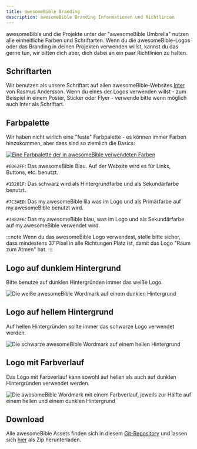 ```yaml
---
title: awesomeBible Branding
description: awesomeBible Branding Informationen und Richtlinien
---
```

awesomeBible und die Projekte unter der "awesomeBible Umbrella" nutzen alle einheitliche Farben und Schriftarten.
Wenn du die awesomeBible-Logos oder das Branding in deinen Projekten verwenden willst, kannst du das gerne tun, wir bitten dich aber, dich dabei an ein paar Richtlinien zu halten.

## Schriftarten
Wir benutzen als unsere Schriftart auf allen awesomeBible-Websites [Inter](https://rsms.me/inter/) von Rasmus Andersson. Wenn du eines der Logos verwenden willst - zum Beispiel in einem Poster, Sticker oder Flyer - verwende bitte wenn möglich auch Inter als Schriftart.

## Farbpalette
Wir haben nicht wirlich eine "feste" Farbpalette - es können immer Farben hinzukommen, aber dass sind so ziemlich die Basics:

[![Eine Farbpalette der in awesomeBible verwendeten Farben](../../../assets/branding/palette.png)](https://coolors.co/0d62ff-1d201f-7c3aed-3b82f6)

``#0D62FF``: Das awesomeBible Blau. Auf der Website wird es für Links, Buttons, etc. benutzt.

``#1D201F``: Das schwarz wird als Hintergrundfarbe und als Sekundärfarbe benutzt.

``#7C3AED``: Das my.awesomeBible lila was im Logo und als Primärfarbe auf my.awesomeBible benutzt wird.

``#3B82F6``: Das my.awesomeBible blau, was im Logo und als Sekundärfarbe auf my.awesomeBible verwendet wird. 

:::note
Wenn du das awesomeBible Logo verwendest, stelle bitte sicher, dass mindestens 37 Pixel in alle Richtungen Platz ist, damit das Logo "Raum zum Atmen" hat.
:::

## Logo auf dunklem Hintergrund
Bitte benutze auf dunklen Hintergründen immer das weiße Logo.

![Die weiße awesomeBible Wordmark auf einem dunklen Hintergrund](../../../assets/branding/darkbg_wordmark.png)

## Logo auf hellem Hintergrund
Auf hellen Hintergründen sollte immer das schwarze Logo verwendet werden.

![Die schwarze awesomeBible Wordmark auf einem hellen Hintergrund](../../../assets/branding/lightbg_wordmark.png)

## Logo mit Farbverlauf
Das Logo mit Farbverlauf kann sowohl auf hellen als auch auf dunklen Hintergründen verwendet werden.

![Die awesomeBible Wordmark mit einem Farbverlauf, jeweils zur Hälfte auf einem hellen und einem dunklen Hintergrund](../../../assets/branding/mixedbg_gradient.png)

## Download
Alle awesomeBible Assets finden sich in diesem [Git-Repository](https://codeberg.org/awesomeBible/assets) und lassen sich [hier](https://codeberg.org/awesomeBible/assets/archive/main.zip) als Zip herunterladen.
